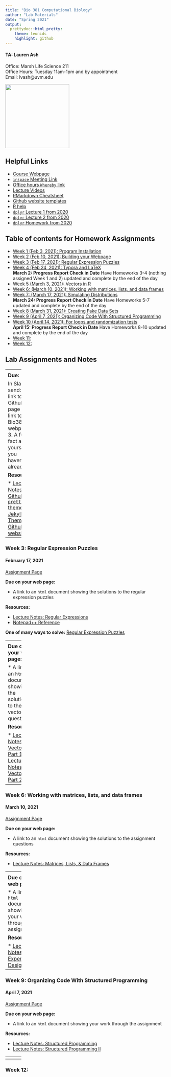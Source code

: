 ```yaml
---
title: "Bio 381 Computational Biology"
author: "Lab Materials"
date: "Spring 2021"
output: 
  prettydoc::html_pretty:
    theme: leonids
    highlight: github
---
```


<p align="center">

#### TA: Lauren Ash 
Office: Marsh Life Science 211   
Office Hours: Tuesday 11am-1pm and by appointment    
Email: lvash@uvm.edu   

<img src="Lauren.jpg" width="200" height="200" />

## Helpful Links   
* [Course Webpage](https://gotellilab.github.io/Bio381/)   
* [`inspace` Meeting Link](https://inspace.chat/space/596BB231B3FA1F4A90063B5CDAB9B7E1B09A341F)  
* [Office hours `Whereby` link](https://whereby.com/bio381_labs)  
* [Lecture Videos](https://ngotelli.github.io/Bio381Vids)  
* [RMarkdown Cheatsheet](https://www.rstudio.com/wp-content/uploads/2015/02/rmarkdown-cheatsheet.pdf)   
* [Github website templates](https://jekyllthemes.io/)   
* [R help](http://stackoverflow.com/questions/tagged/r)  
* [`dplyr` Lecture 1 from 2020](Dplyr/Lecture15_S2020.html)  
* [`dplyr` Lecture 2 from 2020](Dplyr/Lecture16_S2020.html)  
* [`dplyr` Homework from 2020](Dplyr/Homework08_S2020.html)  

## Table of contents for Homework Assignments    
* [Week 1 (Feb 3, 2021): Program Installation ](#id-section1)
* [Week 2 (Feb 10, 2021): Building your Webpage](#id-section2)
* [Week 3 (Feb 17, 2021): Regular Expression Puzzles](#id-section3)
* [Week 4 (Feb 24, 2021): Typora and LaTeX](#id-section4)  
**March 2: Progress Report Check in Date** Have Homeworks 3-4 (nothing assigned Week 1 and 2) updated and complete by the end of the day
* [Week 5 (March 3, 2021): Vectors in R](#id-section5)
* [Week 6: (March 10, 2021): Working with matrices, lists, and data frames](#id-section6) 
* [Week 7: (March 17, 2021): Simulating Distributions](#id-section7)   
**March 24: Progress Report Check in Date** Have Homeworks 5-7 updated and complete by the end of the day
* [Week 8 (March 31, 2021): Creating Fake Data Sets](#id-section8)
* [Week 9 (April 7, 2021): Organizing Code With Structured Programming](#id-section9)  
* [Week 10 (April 14, 2021): For loops and randomization tests](#id-section10)   
**April 15: Progress Report Check in Date** Have Homeworks 8-10 updated and complete by the end of the day
* [Week 11: ](#id-section11)  
* [Week 12: ](#id-section12)  


## Lab Assignments and Notes

------
<div id='id-section1'/>
### Week 1: Program Installation  
#### February 3, 2021
[Assignment Page](https://gotellilab.github.io/Bio381/Homeworks/Homework01_S2021.html)   
   
**Due:**   
1. R, RStudio/tinytex, Typora, and Github up and working!   
   
**Resources:**  
   
* [Installation instructions](Installation_Instructions.html)     
* [`tinytex` package](https://yihui.org/tinytex/)   

------
<div id='id-section2'/>
### Week 2: Building your Webpage  
#### February 10, 2021
[Assignment Page](https://gotellilab.github.io/Bio381/Homeworks/Homework02_S2021.html) 
   
**Due:**  
   
In Slack, send:   
1. A link to your Github page    
2. A link to your Bio381 webpage  
3. A fun fact about yourself (if you haven't already)   
 
**Resources:** 
  
* [Lecture Notes: Github](https://gotellilab.github.io/Bio381/Lectures/Lecture02_S2021.html)   
* [`prettydoc` themes](https://prettydoc.statr.me/themes.html)  
* [Jekyll Themes for Github websites ](https://jekyllthemes.io/github-pages-themes)

------
<div id='id-section3'/>
### Week 3: Regular Expression Puzzles   
#### February 17, 2021
[Assignment Page](https://gotellilab.github.io/Bio381/Homeworks/Homework03_S2021.html) 
   
**Due on your web page:**   

* A link to an `html` document showing the solutions to the regular expression puzzles

**Resources:**  

* [Lecture Notes: Regular Expressions](https://gotellilab.github.io/Bio381/Lectures/Lecture04_S2021.html)  
* [Notepad++ Reference](https://npp-user-manual.org/docs/searching/#regular-expressions)  

**One of many ways to solve:** [Regular Expression Puzzles](Solutions/Regular_Expression_Solutions.html)  

------
<div id='id-section4'/>
### Week 4: Typora and LaTeX   
#### February 24, 2021
[Assignment Page](https://gotellilab.github.io/Bio381/Homeworks/Homework04_S2021.html) 
   
**Due on your web page:**  
1. A link to an `html` document (created in Typora) showing the various formatting, insertion of an image, and a simple flowchart   
2. A link to a `pdf` of the Letter template with your own header image and signature  
3. A link to a `pdf` of the Beamer template with your own images, captions, and customization  

**Resources:**  

* [Lecture Notes: Markdown](https://gotellilab.github.io/Bio381/Lectures/Lecture05_S2021.html)  
* [Lecture Notes: LaTeX & Typora](https://gotellilab.github.io/Bio381/Lectures/Lecture06_S2021.html)  
* [Typora `mermaid` flowchart syntax](https://mermaid-js.github.io/mermaid/#/flowchart)  

------
<div id='id-section5'/>   
### Week 5: Vectors in R  
#### March 3, 2021  
[Assignment Page](https://gotellilab.github.io/Bio381/Homeworks/Homework05_S2021.html) 
   
**Due on your web page:**  

* A link to an `html` document showing the solutions to the vector questions  

**Resources:**  

* [Lecture Notes: Vectors Part 1](https://gotellilab.github.io/Bio381/Lectures/Lecture07_S2021.html)  
* [Lecture Notes: Vectors Part 2](https://gotellilab.github.io/Bio381/Lectures/Lecture08_S2021.html)  


------
<div id='id-section6'/>   
### Week 6: Working with matrices, lists, and data frames
#### March 10, 2021  
[Assignment Page](https://gotellilab.github.io/Bio381/Homeworks/Homework06_S2021.html) 
   
**Due on your web page:**  

* A link to an `html` document showing the solutions to the assignment questions  

**Resources:**  

* [Lecture Notes: Matrices, Lists, & Data Frames](https://gotellilab.github.io/Bio381/Lectures/Lecture09_S2021.html)  


------
<div id='id-section7'/>
### Week 7: Simulating Distributions
#### March 17, 2021  
[Assignment Page](https://gotellilab.github.io/Bio381/Homeworks/Homework07_S2021.html) 
   
**Due on your web page:**  

* A link to an `html` document showing the solutions to the assignment questions  

**Resources:**  

* [Lecture Notes: Probability Distributions](https://gotellilab.github.io/Bio381/Lectures/Lecture11_S2021.html)  

------
<div id='id-section8'/>
### Week 8: Creating Fake Data Sets
#### March 31, 2021  
[Assignment Page](https://gotellilab.github.io/Bio381/Homeworks/Homework08_S2021.html) 
   
**Due on your web page:**  

* A link to an `html` document showing your work through the assignment   

**Resources:**  

* [Lecture Notes: Experimental Design](https://gotellilab.github.io/Bio381/Lectures/Lecture12_S2021.html)  


------
<div id='id-section9'/>
### Week 9: Organizing Code With Structured Programming
#### April 7, 2021
[Assignment Page](https://gotellilab.github.io/Bio381/Homeworks/Homework09_S2021.html) 
   
**Due on your web page:**  

* A link to an `html` document showing your work through the assignment   

**Resources:**  

* [Lecture Notes: Structured Programming](https://gotellilab.github.io/Bio381/Lectures/Lecture14_S2021.html)  
* [Lecture Notes: Structured Programming II](https://gotellilab.github.io/Bio381/Lectures/Lecture15_S2021.html)

------
<div id='id-section10'/>
### Week 10: For loops and randomization tests
#### April 14, 2021
[Assignment Page](https://gotellilab.github.io/Bio381/Homeworks/Homework10_S2021.html) 
   
**Due on your web page:**  

* A link to an `html` document showing your work through the assignment   

**Resources:**  

* [Lecture Notes: Control Structures II](https://gotellilab.github.io/Bio381/Lectures/Lecture17_S2021.html)
* [Control Structures III](https://gotellilab.github.io/Bio381/Lectures/Lecture18_S2021.html)  
* [Randomization Tests](https://gotellilab.github.io/Bio381/Lectures/Lecture19_S2021.html)  

------
<div id='id-section11'/>
### Week 11: 

------
<div id='id-section12'/>
### Week 12: 
